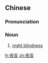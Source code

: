 ==Chinese==
{{zh-forms}}

===Pronunciation===
{{zh-pron
|m=yèmáng
|c=je6 maang4
|mn=qz,xm,zz:iā-bông/xm:iā-bâng
|cat=n
}}

===Noun===
{{zh-noun}}

# [[night blindness]]

[[fr:夜盲]]
[[zh:夜盲]]